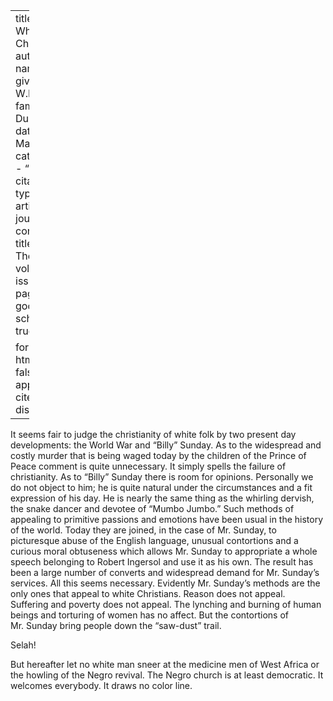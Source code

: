 
---
title: 'The White Christ'
author:
  - name:
      given: W.E.B.
      family: Du Bois
date: Mar. 1915
categories: 
  - ""
citation: 
  type: article-journal
  container-title: The Crisis
  volume: 9
  issue: 5
  page: 238
google-scholar: true

format:
  html:
    toc: false
    appendix-cite-as: display
---



It seems fair to judge the christianity of white folk by two present day developments: the World War and "Billy" Sunday. As to the widespread and costly murder that is being waged today by the children of the Prince of Peace comment is quite unnecessary. It simply spells the failure of christianity. As to "Billy" Sunday there is room for opinions. Personally we do not object to him; he is quite natural under the circumstances and a fit expression of his day. He is nearly the same thing as the whirling dervish, the snake dancer and devotee of "Mumbo Jumbo." Such methods of appealing to primitive passions and emotions have been usual in the history of the world. Today they are joined, in the case of Mr. Sunday, to picturesque abuse of the English language, unusual contortions and a curious moral obtuseness which allows Mr. Sunday to appropriate a whole speech belonging to Robert Ingersol and use it as his own. The result has been a large number of converts and widespread demand for Mr. Sunday's services. All this seems necessary. Evidently Mr. Sunday's methods are the only ones that appeal to white Christians. Reason does not appeal. Suffering and poverty does not appeal. The lynching and burning of human beings and torturing of women has no affect. But the contortions of Mr. Sunday bring people down the "saw-dust" trail. 

Selah! 

But hereafter let no white man sneer at the medicine men of West Africa or the howling of the Negro revival. The Negro church is at least democratic. It welcomes everybody. It draws no color line.

